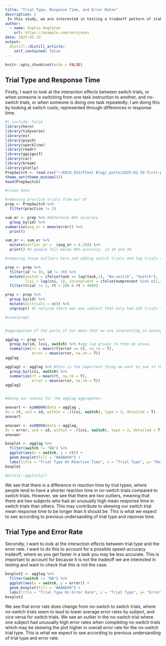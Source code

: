 ```yaml
---
title: "Trial Type, Response Time, and Error Rates"
description: |
 In this study, we are interested in testing a tradeoff pattern of stability/flexibility through a task-switching paradigm. Particularly we are interested in the interaction between pre-switch trials cue stimulus intervals (n-1 CSI’s) and no-switch/switch trials (NS/S).
author:
  - name: Sophia Angleton
    url: https://example.com/norajones
date: 2025-02-19
output:
  distill::distill_article:
    self_contained: false
---
```



```r
knitr::opts_chunk$set(echo = FALSE)
```
## Trial Type and Response Time

Firstly, I want to look at the interaction effects between switch trials, or when someone is switching from one task instruction to another, and no-switch trials, or when someone is doing one task repeatedly. I am doing this by looking at switch costs, represented through differences in response time. 


```r
#| include: False
library(here)
library(tidyverse)
library(ez)
library(psych)
library(sparkline)
library(readr)
library(ggsignif)
library(car)
library(broom)
library(plotly)
PrepSwitch <- read.csv("~/EDLD_652/FInal Blog/_posts/2025-02-19-first-post/PrepSwitch.csv")
theme_set(theme_minimal())
head(PrepSwitch)

#clean data 

#removing practice trials from our df
prep <- PrepSwitch %>% 
  filter(practice != 1)

sum_er <- prep %>% #determine 80% accuracy 
  group_by(id) %>% 
summarize(avg_er = mean(error)) %>% 
  print()

sum_er <- sum_er %>% 
  mutate(outlier_er =  (avg_er > 0.20)) %>% 
  print() #2 people fall below 80% accuracy. id 19 and 30. 

#removing those outliers here and adding switch trials and lag trials and incongruencies. 

prep <- prep %>% 
  filter(id != 19, id != 30) %>% 
  mutate(switch = ifelse(task == lag(task,1), "No-switch", "Switch"), 
         lcsi = lag(csi, 1), incongruent = ifelse(numpresent %in% c(1,3,6,8), 0, 1), lincongruent = lag(incongruent,1), lerror = lag(error, 1), lrt = lag(rt, 1)) %>%#lag looks at trial before, need to filter out the first of each block bc nothing to compare
  filter(trial != 1, rt > 200 & rt < 4000)

prep <- prep %>% 
  group_by(id) %>% 
  mutate(alltrials = n()) %>% 
  ungroup() #I noticed there was one subject that only had 229 trials total...

#view(prep)


#aggragation of the parts of our data that we are interesting in seeing

agglag <- prep %>% 
  group_by(id, lcsi, switch) %>% #agg lag groups to then do anova. 
  summarize(rt = mean(rt[error == 0], na.rm = T), 
            error = mean(error, na.rm = T)) 
agglag

agglag2 <- agglag %>% #this is the important thing we want to see in the n-1 trials. looking at pattern of means here 
  group_by(lcsi, switch) %>% 
  summarize(rt = mean(rt, na.rm = T), 
            error = mean(error, na.rm = T)) 
agglag2


#doing our anovas for the agglag aggragates: 

anovart <- ezANOVA(data = agglag ,  
dv = rt, wid = id, within = .(lcsi, switch), type = 3, detailed = T)
anovart

anovaer <- ezANOVA(data = agglag, 
dv = error, wid = id, within = .(lcsi, switch), type = 3, detailed = T)
anovaer
```

```r
boxplot <- agglag %>% 
  filter(switch != "NA") %>% 
  ggplot(aes(x = switch, y = rt)) +
  geom_boxplot(fill = "#AABA99") +
  labs(title = "Trial Type On Reaction Time", x = "Trial Type", y= "Response Time (msec)", subtitle = "Mean Response Times by Trial Type")
boxplot

#plotly::ggplotly()

```

We see that there is a difference in reaction time by trial types, where people tend to have a shorter reaction time in no-switch trials compared to switch trials. However, we see that there are two outliers, meaning that there are two subjects who had an unusually high mean response time in switch trials than others. This may contribute to skewing our switch trial mean response time to be longer than it should be. This is what we expect to see according to previous undersanding of trial type and reponse time.

## Trial Type and Error Rate

Secondly, I want to look at the interaction effects between trial type and the error rate. I want to do this to account for a possible speed-accuracy tradeoff, where as you get faster in a task you may be less accurate. This is important to account for because it is not the tradeoff we are interested in testing and want to check that this is not the case. 

```r
boxplot2 <- agglag %>% 
  filter(switch != "NA") %>% 
  ggplot(aes(x = switch, y = error)) +
  geom_boxplot(fill = "#AABA99") +
  labs(title = "Trial Type On Error Rate", x = "Trial Type", y= "Error", subtitle = "Mean Error Rates by Trial Type")
boxplot2
```
We see that error rate does change from no-switch to switch trials, where no-switch trials seem to lead to lower average error rates by subject, and vice versa for switch trials. We see an outlier in the no-switch trial where one subject had unusually high error rates when completing no-switch trials which may be skewing the plot higher in overall error rate for the no-switch trial type. This is what we expect to see according to previous undersanding of trial type and error rate. 